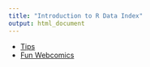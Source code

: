 ```yaml
---
title: "Introduction to R Data Index"
output: html_document
---
```


- [Tips](tips.csv)
- [Fun Webcomics](FunWebcomics.txt)

